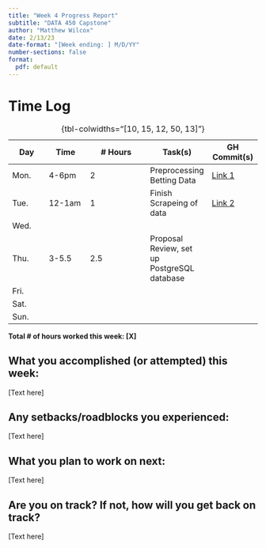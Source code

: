 ```yaml
---
title: "Week 4 Progress Report"
subtitle: "DATA 450 Capstone"
author: "Matthew Wilcox"
date: 2/13/23
date-format: "[Week ending: ] M/D/YY"
number-sections: false
format:
  pdf: default
---
```


# Time Log

| Day  | Time  | \# Hours | Task(s) | GH Commit(s) |
|------|-------|----------|---------|--------|
| Mon.  | 4-6pm  | 2 | Preprocessing Betting Data | [Link 1](https://github.com/MatthewlWilcox/Capstone/commit/c691fd74a609f587c489f62eb52c2883b59896e9) |
| Tue.  | 12-1am | 1 | Finish Scrapeing of data |  [Link 2](https://github.com/MatthewlWilcox/Capstone/commit/91ec8c8529c048c71128cec0f425f8be7ac82c3b)|
| Wed.  |  |  |  |  |
| Thu.  | 3-5.5 | 2.5 | Proposal Review, set up PostgreSQL database |  |
| Fri.  |  |  |  |  |
| Sat.  |  |  |  |  |
| Sun.  |  |  |  |  |

: {tbl-colwidths="[10, 15, 12, 50, 13]"}

**Total \# of hours worked this week: [X]**

## What you accomplished (or attempted) this week:

[Text here]

## Any setbacks/roadblocks you experienced:

[Text here]

## What you plan to work on next:

[Text here]

## Are you on track? If not, how will you get back on track?

[Text here]
